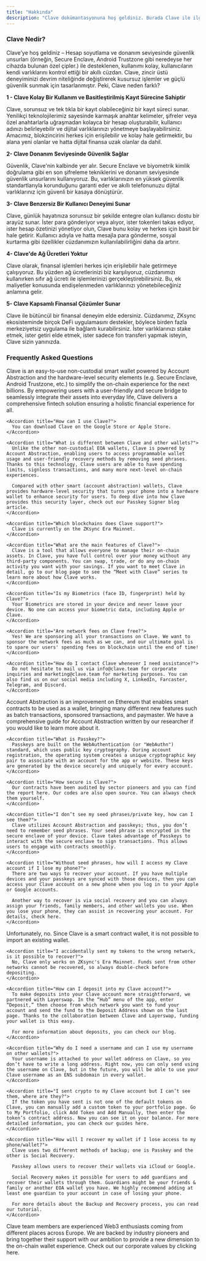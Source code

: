 ```yaml
---
title: "Hakkında"
description: "Clave dokümantasyonuna hoş geldiniz. Burada Clave ile ilgili yönergeleri ve bilgileri bulacaksınız."
---
```


### Clave Nedir?

Clave’ye hoş geldiniz – Hesap soyutlama ve donanım seviyesinde güvenlik unsurları (örneğin, Secure Enclave, Android Trustzone gibi neredeyse her cihazda bulunan özel çipler.) ile desteklenen, kullanımı kolay, kullanıcıların kendi varlıklarını kontrol ettiği bir akıllı cüzdan. Clave, zincir üstü deneyiminizi devrim niteliğinde değiştirerek kusursuz işlemler ve güçlü güvenlik sunmak için tasarlanmıştır. Peki, Clave neden farklı?

**1 - Clave Kolay Bir Kullanım ve Basitleştirilmiş Kayıt Sürecine Sahiptir**

Clave, sorunsuz ve tek tıkla bir kayıt olabileceğiniz bir kayıt süreci sunar. Yenilikçi teknolojilerimiz sayesinde karmaşık anahtar kelimeler, şifreler veya özel anahtarlarla uğraşmadan kolayca bir hesap oluşturabilir, kullanıcı adınızı belirleyebilir ve dijital varlıklarınızı yönetmeye başlayabilirsiniz. Amacımız, blokzincirini herkes için erişilebilir ve kolay hale getirmektir, bu alana yeni olanlar ve hatta dijital finansa uzak olanlar da dahil.

**2- Clave Donanım Seviyesinde Güvenlik Sağlar**

Güvenlik, Clave'nin kalbinde yer alır. Secure Enclave ve biyometrik kimlik doğrulama gibi en son şifreleme tekniklerini ve donanım seviyesinde güvenlik unsurlarını kullanıyoruz. Bu, varlıklarınızın en yüksek güvenlik standartlarıyla korunduğunu garanti eder ve akıllı telefonunuzu dijital varlıklarınız için güvenli bir kasaya dönüştürür.

**3- Clave Benzersiz Bir Kullanıcı Deneyimi Sunar** 

Clave, günlük hayatınıza sorunsuz bir şekilde entegre olan kullanıcı dostu bir arayüz sunar. İster para gönderiyor veya alıyor, ister tokenleri takas ediyor, ister hesap özetinizi yönetiyor olun, Clave bunu kolay ve herkes için basit bir hale getirir. Kullanıcı adıyla  ve hatta mesajla para gönderme, sosyal kurtarma gibi özellikler cüzdanımızın kullanılabilirliğini daha da artırır.

**4- Clave'de Ağ Ücretleri Yoktur** 

Clave olarak, finansal işlemleri herkes için erişilebilir hale getirmeye çalışıyoruz. Bu yüzden ağ ücretlerinizi biz karşılıyoruz, cüzdanımızı kullanırken sıfır ağ ücreti ile işlemlerinizi gerçekleştirebilirsiniz. Bu, ek maliyetler konusunda endişelenmeden varlıklarınızı yönetebileceğiniz anlamına gelir.

**5- Clave Kapsamlı Finansal Çözümler Sunar** 

Clave ile bütüncül bir finansal deneyim elde edersiniz. Cüzdanımız, ZKsync ekosisteminde birçok DeFi uygulamasını destekler, böylece birden fazla merkeziyetsiz uygulama ile bağlantı kurabilirsiniz. İster varlıklarınızı stake etmek, ister getiri elde etmek, ister sadece fon transferi yapmak isteyin, Clave sizin yanınızda.


### Frequently Asked Questions

<AccordionGroup>
  <Accordion title="General">
    <Accordion title="What is Clave?">
      Clave is an easy-to-use non-custodial smart wallet powered by Account Abstraction and the hardware-level security elements (e.g. Secure Enclave, Android Trustzone, etc.) to simplify the on-chain experience for the next billions. By empowering users with a user-friendly and secure bridge to seamlessly integrate their assets into everyday life, Clave delivers a comprehensive fintech solution ensuring a holistic financial experience for all.
    </Accordion>
    
    <Accordion title="How can I use Clave?">
      You can download Clave on the Google Store or Apple Store.
    </Accordion>

    <Accordion title="What is different between Clave and other wallets?">
      Unlike the other non-custodial EOA wallets, Clave is powered by Account Abstraction, enabling users to access programmable wallet usage and user-friendly recovery methods by removing seed phrases. Thanks to this technology, Clave users are able to have spending limits, signless transactions, and many more next-level on-chain experiences.

      Compared with other smart (account abstraction) wallets, Clave provides hardware-level security that turns your phone into a hardware wallet to enhance security for users. To deep dive into how Clave provides this security layer, check out our Passkey Signer blog article.
    </Accordion>

    <Accordion title="Which blockchains does Clave support?">
      Clave is currently on the ZKsync Era Mainnet.
    </Accordion>

    <Accordion title="What are the main features of Clave?">
      Clave is a tool that allows everyone to manage their on-chain assets. In Clave, you have full control over your money without any third-party components. You can swap, trade, or do any on-chain activity you want with your savings. If you want to meet Clave in detail, go to our blog page to see the “Meet with Clave” series to learn more about how Clave works.
    </Accordion>

    <Accordion title="Is my Biometrics (face ID, fingerprint) held by Clave?">
      Your Biometrics are stored in your device and never leave your device. No one can access your biometric data, including Apple or Clave.
    </Accordion>

    <Accordion title="Are network fees on Clave free?">
      Yes! We are sponsoring all your transactions on Clave. We want to sponsor the network fees as much as we can, and our ultimate goal is to spare our users' spending fees on blockchain until the end of time!
    </Accordion>

    <Accordion title="How do I contact Clave whenever I need assistance?">
      Do not hesitate to mail us via info@clave.team for corporate inquiries and marketing@clave.team for marketing purposes. You can also find us on our social media including X, LinkedIn, Farcaster, Telegram, and Discord.
    </Accordion>
  </Accordion>

  <Accordion title="Technical">
    <Accordion title="What is Account Abstraction?">
      Account Abstraction is an improvement on Ethereum that enables smart contracts to be used as a wallet, bringing many different new features such as batch transactions, sponsored transactions, and paymaster. We have a comprehensive guide for Account Abstraction written by our researcher if you would like to learn more about it.
    </Accordion>

    <Accordion title="What is Passkey?">
      Passkeys are built on the WebAuthentication (or "WebAuthn") standard, which uses public key cryptography. During account registration, the operating system creates a unique cryptographic key pair to associate with an account for the app or website. These keys are generated by the device securely and uniquely for every account.
    </Accordion>

    <Accordion title="How secure is Clave?">
      Our contracts have been audited by sector pioneers and you can find the report here. Our codes are also open source. You can always check them yourself.
    </Accordion>

    <Accordion title="I don’t see my seed phrases/private key, how can I see them?">
      Clave utilizes Account Abstraction and passkeys; thus, you don’t need to remember seed phrases. Your seed phrase is encrypted in the secure enclave of your device. Clave takes advantage of Passkeys to interact with the secure enclave to sign transactions. This allows users to engage with contracts smoothly.
    </Accordion>

    <Accordion title="Without seed phrases, how will I access my Clave account if I lose my phone?">
      There are two ways to recover your account. If you have multiple devices and your passkeys are synced with those devices, then you can access your Clave account on a new phone when you log in to your Apple or Google accounts.

      Another way to recover is via social recovery and you can always assign your friends, family members, and other wallets you use. When you lose your phone, they can assist in recovering your account. For details, check here.
    </Accordion>
  </Accordion>

  <Accordion title="App Specific Questions">
    <Accordion title="Can I import an existing wallet to Clave?">
      Unfortunately, no. Since Clave is a smart contract wallet, it is not possible to import an existing wallet.
    </Accordion>

    <Accordion title="I accidentally sent my tokens to the wrong network, is it possible to recover?">
      No, Clave only works on ZKsync's Era Mainnet. Funds sent from other networks cannot be recovered, so always double-check before depositing.
    </Accordion>

    <Accordion title="How can I deposit into my Clave account?">
      To make deposits into your Clave account more straightforward, we partnered with Layerswap. In the “Hub” menu of the app, enter “Deposit,” then choose from which network you want to fund your account and send the fund to the Deposit Address shown on the last page. Thanks to the collaboration between Clave and Layerswap, funding your wallet is this easy.

      For more information about deposits, you can check our blog.
    </Accordion>

    <Accordion title="Why do I need a username and can I use my username on other wallets?">
      Your username is attached to your wallet address on Clave, so you don’t have to write a long address. Right now, you can only send using the username on Clave, but in the future, you will be able to use your Clave username as an ENS subdomain in every wallet.
    </Accordion>

    <Accordion title="I sent crypto to my Clave account but I can’t see them, where are they?">
      If the token you have sent is not one of the default tokens on Clave, you can manually add a custom token to your portfolio page. Go to My Portfolio, click Add Token and Add Manually, then enter the token’s contract address. Now you can see it on your balance. For more detailed information, you can check our guides here.
    </Accordion>

    <Accordion title="How will I recover my wallet if I lose access to my phone/wallet?">
      Clave uses two different methods of backup; one is Passkey and the other is Social Recovery.

      Passkey allows users to recover their wallets via iCloud or Google.

      Social Recovery makes it possible for users to add guardians and recover their wallets through them. Guardians might be your friends & family or another EOA wallet you have. We highly recommend adding at least one guardian to your account in case of losing your phone.

      For more details about the Backup and Recovery process, you can read our tutorial.
    </Accordion>
  </Accordion>

  <Accordion title="Others">
    <Accordion title="Who is the team behind the Clave?">
      Clave team members are experienced Web3 enthusiasts coming from different places across Europe. We are backed by industry pioneers and bring together their support with our ambition to provide a new dimension to the on-chain wallet experience. Check out our corporate values by clicking here.
    </Accordion>
  </Accordion>
</AccordionGroup>

